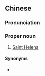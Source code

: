 ==Chinese==
{{zh-forms|s=圣赫勒拿|type=13|gloss=-}}

===Pronunciation===
{{zh-pron
|m=Shèng Hèlèná
|c=sing3 haak1 lak6 naa4
|mn=qz:Sèng-hiak-lia̍k-ná/xm,zz:Sèng-hek-le̍k-ná
|cat=pn
}}

===Proper noun===
{{zh-proper noun}}

# {{lb|zh|Mainland China}} [[Saint Helena]]

====Synonyms====
* {{qualifier|Taiwan}} {{zh-l|聖赫倫那}}